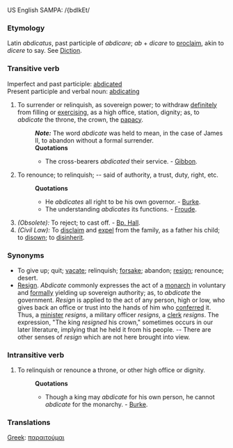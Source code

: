 US English SAMPA: /{bdIkEt/
===Etymology===
Latin ''abdicatus'', past participle of ''abdicare''; ''ab'' + ''dicare'' to [[proclaim]], akin to ''dicere'' to say. See [[Diction]].
===Transitive verb===
Imperfect and past participle: [[abdicated]]<br>
Present participle and verbal noun: [[abdicating]]
#To surrender or relinquish, as sovereign power; to withdraw [[definitely]] from filling or [[exercising]], as a high office, station, dignity; as, to ''abdicate'' the throne, the crown, the [[papacy]].
#:'''''Note:''''' The word ''abdicate'' was held to mean, in the case of James II, to abandon without a formal surrender.
#:'''Quotations'''
#:*The cross-bearers ''abdicated'' their service. - [[Gibbon]].
#To renounce; to relinquish; -- said of authority, a trust, duty, right, etc.
#:'''Quotations'''
#:*He ''abdicates'' all right to be his own governor. - [[Burke]].
#:*The understanding ''abdicates'' its functions. - [[Froude]].
#''(Obsolete):'' To reject; to cast off. - [[Bp. Hall]].
#''(Civil Law):'' To [[disclaim]] and [[expel]] from the family, as a father his child; to [[disown]]; to [[disinherit]].
===Synonyms===
*To give up; quit; [[vacate]]; relinquish; [[forsake]]; abandon; [[resign]]; renounce; desert.
*[[Resign]]. ''Abdicate'' commonly expresses the act of a [[monarch]] in voluntary and [[formally]] yielding up sovereign authority; as, to ''abdicate'' the government. ''Resign'' is applied to the act of any person, high or low, who gives back an office or trust into the hands of him who [[conferred]] it. Thus, a [[minister]] ''resigns'', a military officer ''resigns'', a [[clerk]] ''resigns''. The expression, "The king ''resigned'' his crown," sometimes occurs in our later literature, implying that he held it from his people. -- There are other senses of ''resign'' which are not here brought into view.
===Intransitive verb===
#To relinquish or renounce a throne, or other high office or dignity.
#:'''Quotations'''
#:*Though a king may ''abdicate'' for his own person, he cannot ''abdicate'' for the monarchy. - [[Burke]].

===Translations===

[[Greek]]: [[παραιτούμαι]]